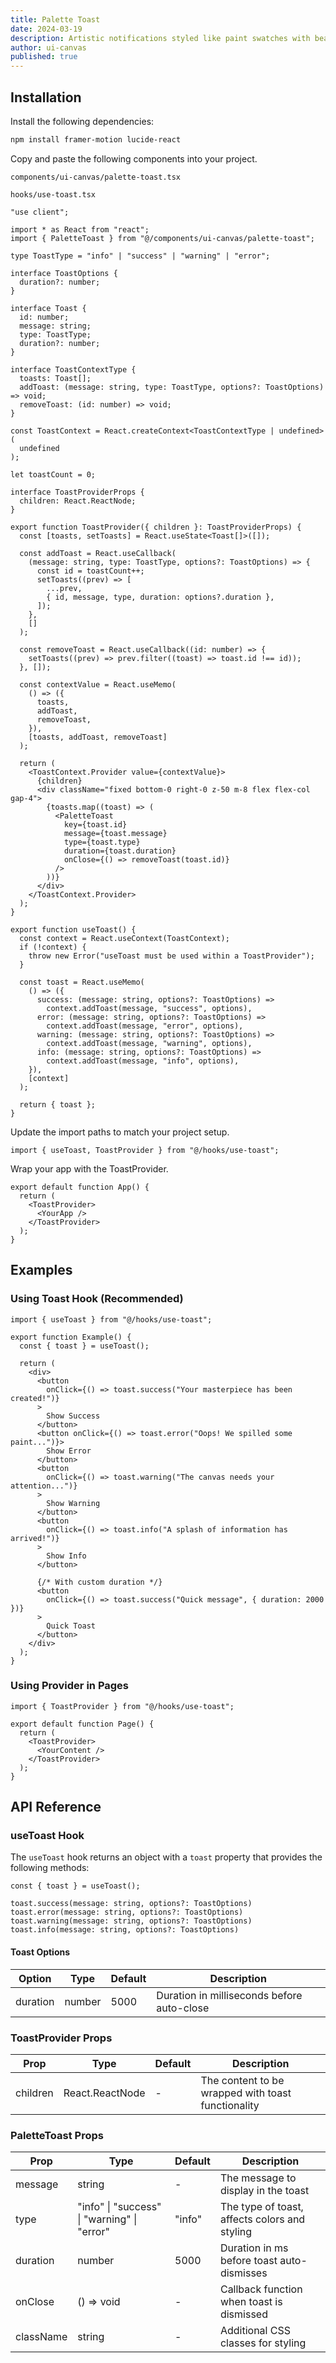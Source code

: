 ```yaml
---
title: Palette Toast
date: 2024-03-19
description: Artistic notifications styled like paint swatches with beautiful watercolor effects.
author: ui-canvas
published: true
---
```


<ComponentPreview name="palette-toast-demo" />

## Installation

<Steps>

<Step>Install the following dependencies:</Step>

```bash
npm install framer-motion lucide-react
```

<Step>Copy and paste the following components into your project.</Step>

`components/ui-canvas/palette-toast.tsx`

<ComponentSource name="palette-toast" />

`hooks/use-toast.tsx`

```tsx
"use client";

import * as React from "react";
import { PaletteToast } from "@/components/ui-canvas/palette-toast";

type ToastType = "info" | "success" | "warning" | "error";

interface ToastOptions {
  duration?: number;
}

interface Toast {
  id: number;
  message: string;
  type: ToastType;
  duration?: number;
}

interface ToastContextType {
  toasts: Toast[];
  addToast: (message: string, type: ToastType, options?: ToastOptions) => void;
  removeToast: (id: number) => void;
}

const ToastContext = React.createContext<ToastContextType | undefined>(
  undefined
);

let toastCount = 0;

interface ToastProviderProps {
  children: React.ReactNode;
}

export function ToastProvider({ children }: ToastProviderProps) {
  const [toasts, setToasts] = React.useState<Toast[]>([]);

  const addToast = React.useCallback(
    (message: string, type: ToastType, options?: ToastOptions) => {
      const id = toastCount++;
      setToasts((prev) => [
        ...prev,
        { id, message, type, duration: options?.duration },
      ]);
    },
    []
  );

  const removeToast = React.useCallback((id: number) => {
    setToasts((prev) => prev.filter((toast) => toast.id !== id));
  }, []);

  const contextValue = React.useMemo(
    () => ({
      toasts,
      addToast,
      removeToast,
    }),
    [toasts, addToast, removeToast]
  );

  return (
    <ToastContext.Provider value={contextValue}>
      {children}
      <div className="fixed bottom-0 right-0 z-50 m-8 flex flex-col gap-4">
        {toasts.map((toast) => (
          <PaletteToast
            key={toast.id}
            message={toast.message}
            type={toast.type}
            duration={toast.duration}
            onClose={() => removeToast(toast.id)}
          />
        ))}
      </div>
    </ToastContext.Provider>
  );
}

export function useToast() {
  const context = React.useContext(ToastContext);
  if (!context) {
    throw new Error("useToast must be used within a ToastProvider");
  }

  const toast = React.useMemo(
    () => ({
      success: (message: string, options?: ToastOptions) =>
        context.addToast(message, "success", options),
      error: (message: string, options?: ToastOptions) =>
        context.addToast(message, "error", options),
      warning: (message: string, options?: ToastOptions) =>
        context.addToast(message, "warning", options),
      info: (message: string, options?: ToastOptions) =>
        context.addToast(message, "info", options),
    }),
    [context]
  );

  return { toast };
}
```

<Step>Update the import paths to match your project setup.</Step>

```tsx
import { useToast, ToastProvider } from "@/hooks/use-toast";
```

<Step>Wrap your app with the ToastProvider.</Step>

```tsx
export default function App() {
  return (
    <ToastProvider>
      <YourApp />
    </ToastProvider>
  );
}
```

</Steps>

## Examples

### Using Toast Hook (Recommended)

```tsx
import { useToast } from "@/hooks/use-toast";

export function Example() {
  const { toast } = useToast();

  return (
    <div>
      <button
        onClick={() => toast.success("Your masterpiece has been created!")}
      >
        Show Success
      </button>
      <button onClick={() => toast.error("Oops! We spilled some paint...")}>
        Show Error
      </button>
      <button
        onClick={() => toast.warning("The canvas needs your attention...")}
      >
        Show Warning
      </button>
      <button
        onClick={() => toast.info("A splash of information has arrived!")}
      >
        Show Info
      </button>

      {/* With custom duration */}
      <button
        onClick={() => toast.success("Quick message", { duration: 2000 })}
      >
        Quick Toast
      </button>
    </div>
  );
}
```

### Using Provider in Pages

```tsx
import { ToastProvider } from "@/hooks/use-toast";

export default function Page() {
  return (
    <ToastProvider>
      <YourContent />
    </ToastProvider>
  );
}
```

## API Reference

### useToast Hook

The `useToast` hook returns an object with a `toast` property that provides the following methods:

```tsx
const { toast } = useToast();

toast.success(message: string, options?: ToastOptions)
toast.error(message: string, options?: ToastOptions)
toast.warning(message: string, options?: ToastOptions)
toast.info(message: string, options?: ToastOptions)
```

#### Toast Options

| Option   | Type   | Default | Description                                |
| -------- | ------ | ------- | ------------------------------------------ |
| duration | number | 5000    | Duration in milliseconds before auto-close |

### ToastProvider Props

| Prop     | Type            | Default | Description                                        |
| -------- | --------------- | ------- | -------------------------------------------------- |
| children | React.ReactNode | -       | The content to be wrapped with toast functionality |

### PaletteToast Props

| Prop      | Type                                        | Default | Description                                   |
| --------- | ------------------------------------------- | ------- | --------------------------------------------- |
| message   | string                                      | -       | The message to display in the toast           |
| type      | "info" \| "success" \| "warning" \| "error" | "info"  | The type of toast, affects colors and styling |
| duration  | number                                      | 5000    | Duration in ms before toast auto-dismisses    |
| onClose   | () => void                                  | -       | Callback function when toast is dismissed     |
| className | string                                      | -       | Additional CSS classes for styling            |

